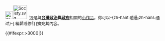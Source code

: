<div class="notice metadata" id="stub" style="font-size: small;">[[File:WP TaiwanStub.jpg|25px]][[File:Society.svg|45px]]&nbsp;&nbsp;這是與'''[[台灣政治]]與[[台灣政府|政府]]'''相關的[[Wikipedia:小作品|小作品]]。你可以-{zh-hant:透過;zh-hans:通过}-<span class="plainlinks">[{{fullurl:{{FULLPAGENAME}}|action=edit}} 編輯或修訂]</span>擴充其內容。</div><includeonly>[[Category:台灣政府或政治小作品|{{PAGENAME}}]]{{#ifexpr:{{PAGESIZE:{{FULLPAGENAME}}|R}}>3000|[[Category:字数已超过3000字节的小作品|{{PAGENAME}}]]}}</includeonly><noinclude>{{Documentation}}</noinclude>